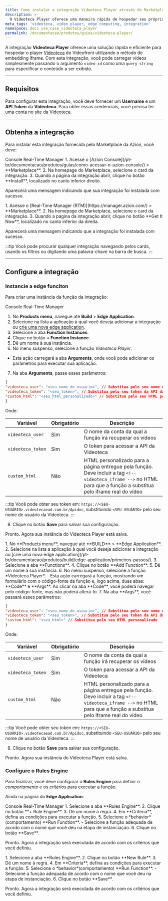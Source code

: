 ```yaml
---
title: Como instalar a integração Videoteca Player através do Marketplace da Azion
description: >-
  O Videoteca Player oferece uma maneira rápida de hospedar seu próprio player Videoteca do Videofront.
meta_tags: 'videoteca, video player, edge computing, integration'
namespace: docs_use_case_videoteca_player
permalink: /documentacao/produtos/guias/videoteca-player/
---
```



<InterfaceNote />

A integração **Videoteca Player** oferece uma solução rápida e eficiente para hospedar o player [Videoteca](https://videofront.com.br/videoteca) do Videofront utilizando o método de embedding iframe. Com esta integração, você pode carregar vídeos simplesmente passando o argumento `video-id` como uma `query string` para especificar o conteúdo a ser exibido.

---

## Requisitos

Para configurar esta integração, você deve fornecer um **Username** e um **API Token** da **Videoteca**. Para obter essas credenciais, você precisa ter uma conta no [site da Videoteca](https://videofront.com.br/videoteca).

---

## Obtenha a integração

Para instalar esta integração fornecida pelo Marketplace da Azion, você deve:

<Tabs client:visible>
    <Fragment slot="tab.console">Console</Fragment>
    <Fragment slot="tab.rtm">Real-Time Manager</Fragment>

<Fragment slot="panel.console">
1. Acesse o [Azion Console](/pt-br/documentacao/produtos/guias/como-acessar-o-azion-console/) > **Marketplace**.
2. Na homepage do Marketplace, selecione o card da integração.
3. Quando a página da integração abrir, clique no botão **Install**, localizado no canto inferior direito.

Aparecerá uma mensagem indicando que sua integração foi instalada com sucesso.
</Fragment>

<Fragment slot="panel.rtm">
1. Acesse o [Real-Time Manager (RTM)](https://manager.azion.com/) > **Marketplace**.
2. Na homepage do Marketplace, selecione o card da integração.
3. Quando a página da integração abrir, clique no botão **Get It Now**, localizado no canto inferior da direita.

Aparecerá uma mensagem indicando que a integração foi instalada com sucesso.
</Fragment>

</Tabs>

:::tip
Você pode procurar qualquer integração navegando pelos cards, usando os filtros ou digitando uma palavra-chave na barra de busca.
:::

---

## Configure a integração

### Instancie a edge funciton

Para criar uma instância da função da integração:

<Tabs client:visible>
    <Fragment slot="tab.console">Console</Fragment>
    <Fragment slot="tab.rtm">Real-Time Manager</Fragment>

<Fragment slot="panel.console">

1. No **Products menu**, navegue até **Build** > **Edge Application**.
2. Selecione na lista a aplicação à qual você deseja adicionar a integração ou [crie uma nova edge application](/pt-br/documentacao/produtos/build/edge-application/primeiros-passos/).
3. Selecione a aba **Function Instances**.
4. Clique no botão **+ Function Instance**.
5. Dê um nome à sua instância.
6. No menu suspenso, selecione a função *Videoteca Player*.
  - Esta ação carregará a aba **Arguments**, onde você pode adicionar os parâmetros para executar sua aplicação.
7. Na aba **Arguments**, passe esses parâmetros:


```json
{
"videoteca_user": "<seu_nome_de_usuario>", // Substitua pelo seu nome de usuário da Videoteca
"videoteca_token": "<seu_token>", // Substitua pelo seu token da API da Videoteca
"custom_html": "<seu_html_personalizado>" // Substitua pelo seu HTML personalizado
}
```

Onde:

| Variável | Obrigatório | Descrição |
| ---- | ----- | ----- |
| `videoteca_user` | Sim | O nome da conta da qual a função irá recuperar os vídeos |
| `videoteca_token` | Sim | O token para acessar a API da Videoteca |
| `custom_html` | Não | HTML personalizado para a página entregue pela função. Deve incluir a tag `<!-- videoteca_iframe -->` no HTML para que a função a substitua pelo iframe real do vídeo |

:::tip
Você pode obter seu token em: `https://<SEU-USUÁRIO>.videotecaead.com.br/Apidoc`, substituindo `<SEU-USUÁRIO>` pelo seu nome de usuário da Videoteca.
:::

8. Clique no botão **Save** para salvar sua configuração.

Pronto. Agora sua instância do Videoteca Player está salva.
</Fragment>

<Fragment slot="panel.rtm">
1. No **Products menu**, navegue até **BUILD** > **Edge Application**.
2. Selecione na lista a aplicação à qual você deseja adicionar a integração ou [crie uma nova edge application](/pt-br/documentacao/produtos/build/edge-application/primeiros-passos/).
3. Selecione a aba **Functions**.
4. Clique no botão **Add Function**.
5. Dê um nome à sua instância.
6. No menu suspenso, selecione a função *Videoteca Player*.
   - Esta ação carregará a função, mostrando um formulário com o código-fonte da função e, logo acima, duas abas: **Code** e **Args**. Ao clicar na aba **Code**, você poderá navegar pelo código-fonte, mas não poderá alterá-lo.
7. Na aba **Args**, você passará esses parâmetros:

```json
{
"videoteca_user": "<seu_nome_de_usuario>", // Substitua pelo seu nome de usuário da Videoteca
"videoteca_token": "<seu_token>", // Substitua pelo seu token da API da Videoteca
"custom_html": "<seu_html>" // Substitua pelo seu HTML personalizado
}
```

Onde:

| Variável | Obrigatório | Descrição |
| ---- | ----- | ----- |
| `videoteca_user` | Sim | O nome da conta da qual a função irá recuperar os vídeos |
| `videoteca_token` | Sim | O token para acessar a API da Videoteca |
| `custom_html` | Não | HTML personalizado para a página entregue pela função. Deve incluir a tag `<!-- videoteca_iframe -->` no HTML para que a função a substitua pelo iframe real do vídeo |

:::tip
Você pode obter seu token em: `https://<SEU-USUÁRIO>.videotecaead.com.br/Apidoc`, substituindo `<SEU-USUÁRIO>` pelo seu nome de usuário da Videoteca.
:::

8. Clique no botão **Save** para salvar sua configuração.

Pronto. Agora sua instância do Videoteca Player está salva.
</Fragment>

</Tabs>

### Configure o Rules Engine

Para finalizar, você deve configurar o **Rules Engine** para definir o *comportamento* e os *critérios* para executar a função.

Ainda na página do **Edge Application**:

<Tabs client:visible>
    <Fragment slot="tab.console">Console</Fragment>
    <Fragment slot="tab.rtm">Real-Time Manager</Fragment>

<Fragment slot="panel.console">
1. Selecione a aba **Rules Engine**.
2. Clique no botão **+ Rule Engine**.
3. Dê um nome à regra.
4. Em **Criteria**, defina as condições para executar a função.
5. Selecione o *behavior*(comportamento) **Run Function**. 
    - Selecione a função adequada de acordo com o nome que você deu na etapa de instanciação.
6. Clique no botão **Save**.

Pronto. Agora a integração será executada de acordo com os critérios que você definiu.
</Fragment>

<Fragment slot="panel.rtm">
1. Selecione a aba **Rules Engine**.
2. Clique no botão **New Rule**.
3. Dê um nome à regra.
4. Em **Criteria**, defina as condições para executar a função.
5. Selecione o *behavior*(comportamento) **Run Function**. 
    - Selecione a função adequada de acordo com o nome que você deu na etapa de instanciação.
6. Clique no botão **Save**.

Pronto. Agora a integração será executada de acordo com os critérios que você definiu.
</Fragment>

</Tabs>

